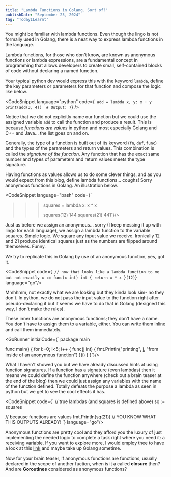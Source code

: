 ```yaml
---
title: "Lambda Functions in Golang. Sort of?"
publishDate: "September 25, 2024"
tag: "TodayILearnt"
---
```


You might be familiar with lambda functions. Even though the lingo is not formally used in Golang, there is a neat way to express lambda functions in the language.

Lambda functions, for those who don't know, are known as anonymous functions or lambda expressions, are a fundamental concept in programming that allows developers to create small, self-contained blocks of code without declaring a named function.

Your typical python dev would express this with the keyword `lambda`, define the key parameters or parameters for that function and compose the logic like below.

<CodeSnippet language="python" code={`
add = lambda x, y: x + y
print(add(3, 4))  # Output: 7`} />

Notice that we did not explicitly name our function but we could use the assigned variable `add` to call the function and produce a result. This is because *functions are values* in python and most especially Golang and C++ and Java... the list goes on and on.

Generally, the type of a function is built out of its keyword (`fn`, `def`, `func`) and the types of the parameters and return values. This combination is called the *signature of the function*. Any function that has the exact same number and types of parameters and return values meets the type signature.

Having functions as values allows us to do some clever things, and as you would expect from this blog, define lambda functions... coughs! Sorry anonymous functions in Golang. An illustration below.

<CodeSnippet language="bash" code={`
>>> squares = lambda x: x * x
>>>
>>> squares(12)
144
>>> squares(21)
441`}/>

Just as before we assign an anonymous... sorry (I keep messing it up with lingo for each language), we assign a lambda function to the variable squares. Simple logic. We square any input value we receive. Ironically 12 and 21 produce identical squares just as the numbers are flipped around themselves. Funny.

We try to replicate this in Golang by use of an anonymous function, yes, got it.


<CodeSnippet code={`
// now that looks like a lambda function to me but not exactly
x := func(x int) int {
    return x * x
}(12)`} language="go"/>


Mmhhmm, not exactly what we are looking but they kinda look sim- no they don't. In python, we do not pass the input value to the function right after pseudo-declaring it but it seems we have to do that in Golang (designed this way, I don't make the rules).

These inner functions are anonymous functions; they don't have a name. You don't have to assign them to a variable, either. You can write them inline and call them immediately.


<GoRunner initialCode={`
package main


func main() { 
    for i:=0; i<5; i++ {
        func(j int) {
            fmt.Println("printing", j, "from inside of an anonymous function")
        }(i) 
    }
}`}/>

What I haven't showed you but we have already discussed hints at using function signatures. If a function has a signature (even lambdas) then it means we could define the function anywhere (check out a brain teaser at the end of the blog) then we could just assign any variables with the name of the function defined. Totally defeats the purpose a lambda as seen in python but we get to see the cool effects it has.

<CodeSnippet code={`
// true lambdas (and squares is defined above)
sq := squares

// because functions are values
fmt.Println(sq(21)) // YOU KNOW WHAT THIS OUTPUTS ALREADY!
`} language="go"/>

Anonymous functions are pretty cool and they afford you the luxury of just implementing the needed logic to complete a task right where you need it: a receiving variable. If you want to explore more, I would employ thee to have a look at this [link](https://www.practical-go-lessons.com/chap-24-anonymous-functions-and-closures) and maybe take up Golang sometime.

Now for your brain teaser, If anonymous functions are functions, usually declared in the scope of another fuction, when is it a called **closure** then? And are **Goroutines** considered as anonymous functions?